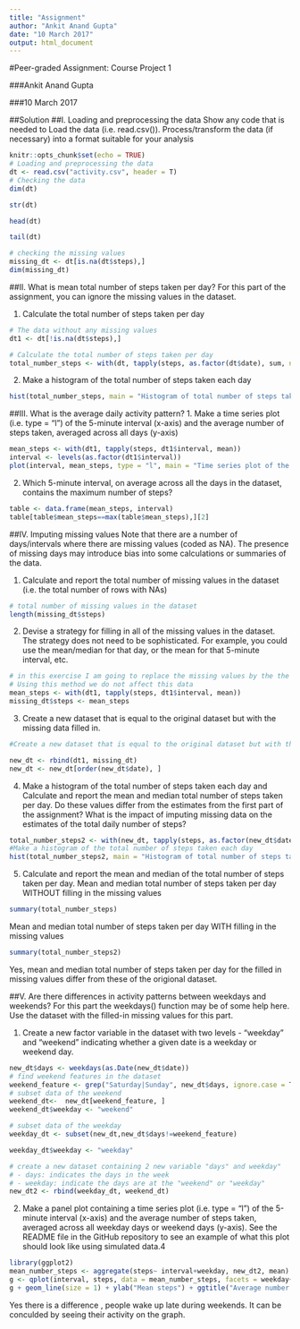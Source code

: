 ---
title: "Assignment"
author: "Ankit Anand Gupta"
date: "10 March 2017"
output: html_document
---
#Peer-graded Assignment: Course Project 1

###Ankit Anand Gupta

###10 March 2017

##Solution
##I. Loading and preprocessing the data
Show any code that is needed to Load the data (i.e. read.csv()). Process/transform the data (if necessary) into a format suitable for your analysis

```{r setup,}
knitr::opts_chunk$set(echo = TRUE)
# Loading and preprocessing the data
dt <- read.csv("activity.csv", header = T)
# Checking the data
dim(dt)
```
```{r}
str(dt)
```
```{r}
head(dt)
```
```{r}
tail(dt)
```
```{r}
# checking the missing values
missing_dt <- dt[is.na(dt$steps),]
dim(missing_dt)
```
##II. What is mean total number of steps taken per day?
For this part of the assignment, you can ignore the missing values in the dataset.

1. Calculate the total number of steps taken per day

```{r}
# The data without any missing values
dt1 <- dt[!is.na(dt$steps),]

# Calculate the total number of steps taken per day
total_number_steps <- with(dt, tapply(steps, as.factor(dt$date), sum, na.rm = T))
```

2. Make a histogram of the total number of steps taken each day

```{r}
hist(total_number_steps, main = "Histogram of total number of steps taken per day", xlab = "Total number of steps")
```

##III. What is the average daily activity pattern?
1. Make a time series plot (i.e. type = "l") of the 5-minute interval (x-axis) and the average number of steps taken, averaged across all days (y-axis)

```{r}
mean_steps <- with(dt1, tapply(steps, dt1$interval, mean))
interval <- levels(as.factor(dt1$interval))
plot(interval, mean_steps, type = "l", main = "Time series plot of the \n average number of steps taken", xlab = "interval", ylab = "Mean steps")
```

2. Which 5-minute interval, on average across all the days in the dataset, contains the maximum number of steps?

```{r}
table <- data.frame(mean_steps, interval)
table[table$mean_steps==max(table$mean_steps),][2]
```
##IV. Imputing missing values
Note that there are a number of days/intervals where there are missing values (coded as NA). The presence of missing days may introduce bias into some calculations or summaries of the data.

1. Calculate and report the total number of missing values in the dataset (i.e. the total number of rows with NAs)

```{r}
# total number of missing values in the dataset
length(missing_dt$steps)
```

2. Devise a strategy for filling in all of the missing values in the dataset. The strategy does not need to be sophisticated. For example, you could use the mean/median for that day, or the mean for that 5-minute interval, etc.

```{r}
# in this exercise I am going to replace the missing values by the the average number of steps taken, averaged across all days.
# Using this method we do not affect this data
mean_steps <- with(dt1, tapply(steps, dt1$interval, mean))
missing_dt$steps <- mean_steps
```

3. Create a new dataset that is equal to the original dataset but with the missing data filled in.

```{r}
#Create a new dataset that is equal to the original dataset but with the missing data filled in.

new_dt <- rbind(dt1, missing_dt)
new_dt <- new_dt[order(new_dt$date), ]
```

4. Make a histogram of the total number of steps taken each day and Calculate and report the mean and median total number of steps taken per day. Do these values differ from the estimates from the first part of the assignment? What is the impact of imputing missing data on the estimates of the total daily number of steps?

```{r}
total_number_steps2 <- with(new_dt, tapply(steps, as.factor(new_dt$date), sum))
#Make a histogram of the total number of steps taken each day
hist(total_number_steps2, main = "Histogram of total number of steps taken per day", xlab = "Total number of steps")
```

5. Calculate and report the mean and median of the total number of steps taken per day.
Mean and median total number of steps taken per day WITHOUT filling in the missing values

```{r}
summary(total_number_steps)
```

Mean and median total number of steps taken per day WITH filling in the missing values

```{r}
summary(total_number_steps2)
```

Yes, mean and median total number of steps taken per day for the filled in missing values differ from these of the origional dataset.



##V. Are there differences in activity patterns between weekdays and weekends?
For this part the weekdays() function may be of some help here. Use the dataset with the filled-in missing values for this part.

1. Create a new factor variable in the dataset with two levels - "weekday" and "weekend" indicating whether a given date is a weekday or weekend day.

```{r}
new_dt$days <- weekdays(as.Date(new_dt$date))
# find weekend features in the dataset
weekend_feature <- grep("Saturday|Sunday", new_dt$days, ignore.case = T)
# subset data of the weekend
weekend_dt<-  new_dt[weekend_feature, ]
weekend_dt$weekday <- "weekend"

# subset data of the weekday
weekday_dt <- subset(new_dt,new_dt$days!=weekend_feature)
```

```{r}
weekday_dt$weekday <- "weekday"

# create a new dataset containing 2 new variable "days" and weekday" 
# - days: indicates the days in the week
# - weekday: indicate the days are at the "weekend" or "weekday"
new_dt2 <- rbind(weekday_dt, weekend_dt)
```

2. Make a panel plot containing a time series plot (i.e. type = "l") of the 5-minute interval (x-axis) and the average number of steps taken, averaged across all weekday days or weekend days (y-axis). See the README file in the GitHub repository to see an example of what this plot should look like using simulated data.4


```{r}
library(ggplot2)
mean_number_steps <- aggregate(steps~ interval+weekday, new_dt2, mean)
g <- qplot(interval, steps, data = mean_number_steps, facets = weekday~.)
g + geom_line(size = 1) + ylab("Mean steps") + ggtitle("Average number of steps taken, \n averaged across all weekday days or weekend days ")
```

Yes there is a difference , people wake up late during weekends. It can be conculded by seeing their activity on the graph.